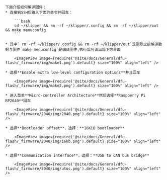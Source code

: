 
    下面介绍如何编译固件：
    * 连接到SSH后输入下面的命令并回车：

        ```bash
        cd ~/klipper && rm -rf ~/klipper/.config && rm -rf ~/klipper/out && make menuconfig
        ```

    * 其中` rm -rf ~/klipper/.config && rm -rf ~/klipper/out`是删除之前编译数据与固件`make menuconfig`是编译固件,执行后应该出现下方界面

        <ImageView image={require('@site/docs/General/dfu-flash/_firmware/img/make1.png').default} size="100%" align="left" />

    * 选择**Enable extra low-level configuration options**并且回车

        <ImageView image={require('@site/docs/General/dfu-flash/_firmware/img/make2.png').default} size="100%" align="left" />

    * 进入菜单**Micro-controller Architecture**然后选择**Raspberry Pi RP2040**回车

        <ImageView image={require('@site/docs/General/dfu-flash/_firmware/2040/img/2040.png').default} size="100%" align="left" />

    * 选择**Bootloader offset**，选择：**16KiB bootloader**

        <ImageView image={require('@site/docs/General/dfu-flash/_firmware/2040/img/16kb.png').default} size="100%" align="left" />

    * 选择**Communication interface**，选择：**USB to CAN bus bridge**

        <ImageView image={require('@site/docs/General/dfu-flash/_firmware/2040/img/utoc.png').default} size="100%" align="left" />